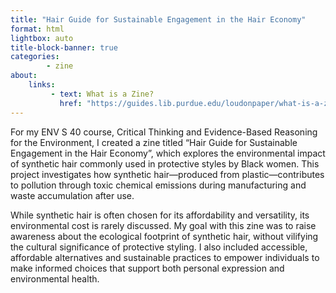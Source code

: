```yaml
---
title: "Hair Guide for Sustainable Engagement in the Hair Economy"
format: html
lightbox: auto
title-block-banner: true
categories:
        - zine
about:
    links:
         - text: What is a Zine?
           href: "https://guides.lib.purdue.edu/loudonpaper/what-is-a-zine"
---
```


For my ENV S 40 course, Critical Thinking and Evidence-Based Reasoning for the Environment, I created a zine titled "Hair Guide for Sustainable Engagement in the Hair Economy ", which explores the environmental impact of synthetic hair commonly used in protective styles by Black women. This project investigates how synthetic hair—produced from plastic—contributes to pollution through toxic chemical emissions during manufacturing and waste accumulation after use.

While synthetic hair is often chosen for its affordability and versatility, its environmental cost is rarely discussed. My goal with this zine was to raise awareness about the ecological footprint of synthetic hair, without vilifying the cultural significance of protective styling. I also included accessible, affordable alternatives and sustainable practices to empower individuals to make informed choices that support both personal expression and environmental health.






